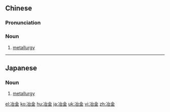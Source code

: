 ==Chinese==
{{zh-forms}}

===Pronunciation===
{{zh-pron
|m=yějīn
|c=je5 gam1
|mn=iá-kim
|cat=n
}}

===Noun===
{{zh-noun}}

# [[metallurgy]]

----

==Japanese==
{{ja-kanjitab|や|きん|yomi=o}}

===Noun===
{{ja-noun|やきん}}

# [[metallurgy]]

[[el:冶金]]
[[ko:冶金]]
[[hu:冶金]]
[[ja:冶金]]
[[uk:冶金]]
[[vi:冶金]]
[[zh:冶金]]
